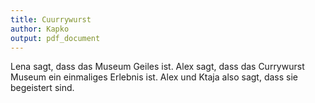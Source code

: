 ```yaml
---
title: Cuurrywurst
author: Kapko
output: pdf_document
---
```


Lena sagt, dass das Museum Geiles ist.
Alex sagt, dass das Currywurst Museum ein einmaliges Erlebnis ist.
Alex und Ktaja also sagt, dass sie begeistert sind.
